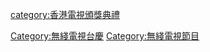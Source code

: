 {{Catnav|頁面分類|...|香港電視節目|無綫電視節目|無綫電視台慶}}
{{Catnav|頁面分類|...|电视节目|香港電視節目|無綫電視節目}}
{{Catnav|頁面分類|...|無綫電視|無綫電視節目|無綫電視台慶}}
{{Catnav|頁面分類|...|香港電視台|無綫電視|無綫電視節目}}

{{catmore}}

[[category:香港電視頒獎典禮|category:香港電視頒獎典禮]]
[[Category:無綫電視台慶|Category:無綫電視台慶]]
[[Category:無綫電視節目|Category:無綫電視節目]]